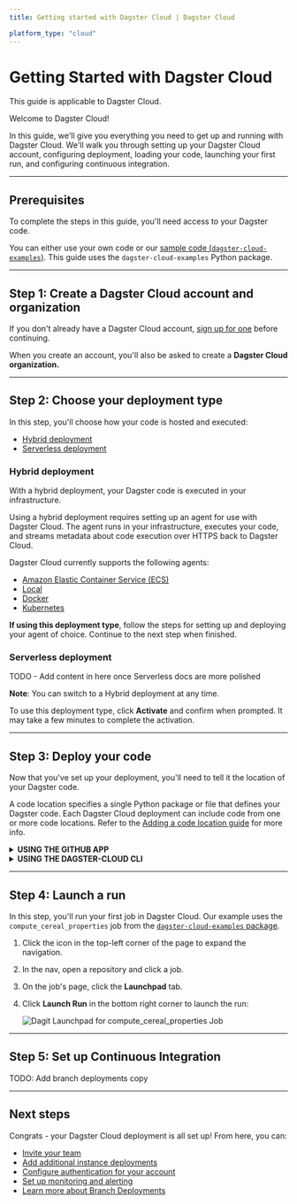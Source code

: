 ```yaml
---
title: Getting started with Dagster Cloud | Dagster Cloud

platform_type: "cloud"
---
```


# Getting Started with Dagster Cloud

<Note>This guide is applicable to Dagster Cloud.</Note>

Welcome to Dagster Cloud!

In this guide, we'll give you everything you need to get up and running with Dagster Cloud. We'll walk you through setting up your Dagster Cloud account, configuring deployment, loading your code, launching your first run, and configuring continuous integration.

---

## Prerequisites

To complete the steps in this guide, you'll need access to your Dagster code.

You can either use your own code or our [sample code (`dagster-cloud-examples`)](https://github.com/dagster-io/dagster-cloud/tree/main/dagster-cloud-examples). This guide uses the `dagster-cloud-examples` Python package.

---

## Step 1: Create a Dagster Cloud account and organization

If you don't already have a Dagster Cloud account, [sign up for one](https://dagster.cloud/) before continuing.

When you create an account, you'll also be asked to create a **Dagster Cloud organization.**

<!-- TODO: Could use some more info in here about how orgs work beyond users/permissions/etc

Dagster Cloud _deployments_ allow your organization to operate multiple independent instances of Dagster, with separately managed permissions. When your Dagster Cloud organization is first created, it starts with a single deployment called `prod`. -->

---

## Step 2: Choose your deployment type

In this step, you'll choose how your code is hosted and executed:

- [Hybrid deployment](#hybrid-deployment)
- [Serverless deployment](#serverless-deployment)

### Hybrid deployment

With a hybrid deployment, your Dagster code is executed in your infrastructure.

Using a hybrid deployment requires setting up an agent for use with Dagster Cloud. The agent runs in your infrastructure, executes your code, and streams metadata about code execution over HTTPS back to Dagster Cloud.

Dagster Cloud currently supports the following agents:

- [Amazon Elastic Container Service (ECS)](/agents#amazon-ecs-agent)
- [Local](/agents#local-agent)
- [Docker](/agents#docker-agent)
- [Kubernetes](/agent#kubernetes-agent)

**If using this deployment type**, follow the steps for setting up and deploying your agent of choice. Continue to the next step when finished.

### Serverless deployment

TODO - Add content in here once Serverless docs are more polished

**Note**: You can switch to a Hybrid deployment at any time.

To use this deployment type, click **Activate** and confirm when prompted. It may take a few minutes to complete the activation.

---

## Step 3: Deploy your code

Now that you've set up your deployment, you'll need to tell it the location of your Dagster code.

A code location specifies a single Python package or file that defines your Dagster code. Each Dagster Cloud deployment can include code from one or more code locations. Refer to the [Adding a code location guide]() for more info.

<details>
	<summary><strong>USING THE GITHUB APP</strong></summary>

1. Click **Connect to Github** and sign into your Github account.
2. After Dagster Cloud is connected, the following fields will display:
   - **Repository name** - Enter the name of the repository
   - **Repository visibility** - Select the visibility of the repository
3. When finished, click **Clone and Deploy**.

</details>

<details>
	<summary><strong>USING THE DAGSTER-CLOUD CLI</strong></summary>

To complete this step using the CLI, you can use your own Dagster code or the [`dagster-cloud-examples` code](https://github.com/dagster-io/dagster-cloud/tree/main/dagster-cloud-examples). Our examples use the `dagster-cloud-examples` package.

To install the `dagster-cloud` CLI and the `dagster-cloud-examples` package, run:

```shell
pip install dagster-cloud dagster-cloud-examples
```

Select your agent type below to add a new location:

<details>
	<summary><strong>LOCAL AGENTS</strong></summary>

1. Install the `dagster-cloud-examples` package in your Python environment:

   ```shell
   pip install dagster-cloud-examples
   ```

2. In Dagster Cloud, click **Workspace**.

3. Click the **Add sample code location** button:

   <Image
     alt="Dagit Workspace Screen"
     src="/images/adding_code_location.png"
     width={1118}
     height={451}
   />

4. A pre-filled YAML editor with the following config will display:

   ```yaml
   location_name: cloud-examples
   code_source:
     package_name: dagster_cloud_examples
   ```

   This config tells the agent to load jobs from the `dagster_cloud_examples` Python package.

5. Click **Add code location** to save the config.

The agent will attempt to load the sample code. After the code is loaded, the new code location will show a **Loaded** status and a sample Dagster job will display in Dagster Cloud.

</details>

<details>
	<summary><strong>AMAZON ECS, KUBERNETES, OR DOCKER AGENTS</strong></summary>

1. In Dagster Cloud, click **Workspace**.

2. Click the **Add sample code location** button:

   <Image
     alt="Dagit Workspace Screen"
     src="/images/adding_code_location.png"
     width={1118}
     height={451}
   />

3. A pre-filled YAML editor with the following config will display:

   ```yaml
   location_name: cloud-examples
   image: dagster/dagster-cloud-examples
   code_source:
     package_name: dagster_cloud_examples
   ```

   This config tells the agent to pull the `dagster/dagster-cloud-examples` Docker image and load jobs from the `dagster_cloud_examples` Python package in that image.

4. Click **Add code location** to save the config.

The agent will attempt to pull the image and load the sample code. After the code is loaded, the new code location will show a **Loaded** status and a sample Dagster job will display in Dagster Cloud.

</details>
</details>

---

## Step 4: Launch a run

In this step, you'll run your first job in Dagster Cloud. Our example uses the `compute_cereal_properties` job from the [`dagster-cloud-examples` package](https://github.com/dagster-io/dagster-cloud/tree/main/dagster-cloud-examples).

1. Click the icon in the top-left corner of the page to expand the navigation.
2. In the nav, open a repository and click a job.
3. On the job's page, click the **Launchpad** tab.
4. Click **Launch Run** in the bottom right corner to launch the run:

   <Image
     alt="Dagit Launchpad for compute_cereal_properties Job"
     src="/images/dagster-cloud/getting-started/run_cereal_job.png"
     width={1451}
     height={702}
   />

---

## Step 5: Set up Continuous Integration

TODO: Add branch deployments copy

---

## Next steps

Congrats - your Dagster Cloud deployment is all set up! From here, you can:

- [Invite your team]()
- [Add additional instance deployments]()
- [Configure authentication for your account]()
- [Set up monitoring and alerting]()
- [Learn more about Branch Deployments]()
